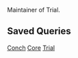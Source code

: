 Maintainer of Trial.


== Saved Queries ==

[query:?status=new&status=assigned&status=reopened&component=conch&order=priority Conch]
[query:?status=new&status=assigned&status=reopened&component=core&order=priority Core]
[query:?status=new&status=assigned&status=reopened&component=trial&order=priority Trial]